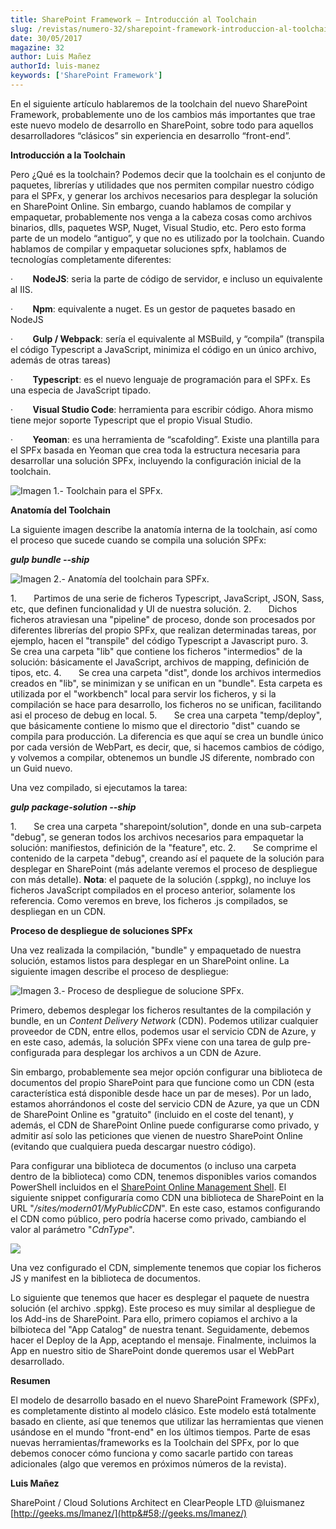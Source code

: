 ```yaml
---
title: SharePoint Framework – Introducción al Toolchain
slug: /revistas/numero-32/sharepoint-framework-introduccion-al-toolchain
date: 30/05/2017
magazine: 32
author: Luis Mañez
authorId: luis-manez
keywords: ['SharePoint Framework']
---
```






En el siguiente artículo hablaremos de la toolchain del nuevo SharePoint Framework, probablemente uno de los cambios más importantes que trae este nuevo modelo de desarrollo en SharePoint, sobre todo para aquellos desarrolladores “clásicos” sin experiencia en desarrollo “front-end”.

**Introducción a la Toolchain**

Pero ¿Qué es la toolchain? Podemos decir que la toolchain es el conjunto de paquetes, librerías y utilidades que nos permiten compilar nuestro código para el SPFx, y generar los archivos necesarios para desplegar la solución en SharePoint Online. Sin embargo, cuando hablamos de compilar y empaquetar, probablemente nos venga a la cabeza cosas como archivos binarios, dlls, paquetes WSP, Nuget, Visual Studio, etc. Pero esto forma parte de un modelo “antiguo”, y que no es utilizado por la toolchain. Cuando hablamos de compilar y empaquetar soluciones spfx, hablamos de tecnologías completamente diferentes:

·         **NodeJS**: seria la parte de código de servidor, e incluso un equivalente al IIS.

·         **Npm**: equivalente a nuget. Es un gestor de paquetes basado en NodeJS

·         **Gulp / Webpack**: sería el equivalente al MSBuild, y “compila” (transpila el código Typescript a JavaScript, minimiza el código en un único archivo, además de otras tareas)

·         **Typescript**: es el nuevo lenguaje de programación para el SPFx. Es una especia de JavaScript tipado.

·         **Visual Studio Code**: herramienta para escribir código. Ahora mismo tiene mejor soporte Typescript que el propio Visual Studio.

·         **Yeoman**: es una herramienta de “scafolding”. Existe una plantilla para el SPFx basada en Yeoman que crea toda la estructura necesaria para desarrollar una solución SPFx, incluyendo la configuración inicial de la toolchain.

![Imagen 1.- Toolchain para el SPFx.](../../../images/numero32/sharepoint-framework-introduccion-al-toolchain/image1.png)

**Anatomía del Toolchain**

La siguiente imagen describe la anatomía interna de la toolchain, así como el proceso que sucede cuando se compila una solución SPFx:

***gulp bundle --ship***

![Imagen 2.- Anatomía del toolchain para SPFx.](../../../images/numero32/sharepoint-framework-introduccion-al-toolchain/image2.png)

1.       Partimos de una serie de ficheros Typescript, JavaScript, JSON, Sass, etc, que definen funcionalidad y UI de nuestra solución.
2.       Dichos ficheros atraviesan una "pipeline" de proceso, donde son procesados por diferentes librerías del propio SPFx, que realizan determinadas tareas, por ejemplo, hacen el "transpile" del código Typescript a Javascript puro.
3.       Se crea una carpeta "lib" que contiene los ficheros "intermedios" de la solución: básicamente el JavaScript, archivos de mapping, definición de tipos, etc.
4.       Se crea una carpeta "dist", donde los archivos intermedios creados en "lib", se minimizan y se unifican en un "bundle". Esta carpeta es utilizada por el "workbench" local para servir los ficheros, y si la compilación se hace para desarrollo, los ficheros no se unifican, facilitando asi el proceso de debug en local.
5.       Se crea una carpeta "temp/deploy", que básicamente contiene lo mismo que el directorio "dist" cuando se compila para producción. La diferencia es que aquí se crea un bundle único por cada versión de WebPart, es decir, que, si hacemos cambios de código, y volvemos a compilar, obtenemos un bundle JS diferente, nombrado con un Guid nuevo.

Una vez compilado, si ejecutamos la tarea:

***gulp package-solution --ship***

1.       Se crea una carpeta "sharepoint/solution", donde en una sub-carpeta "debug", se generan todos los archivos necesarios para empaquetar la solución: manifiestos, definición de la "feature", etc.
2.       Se comprime el contenido de la carpeta "debug", creando así el paquete de la solución para desplegar en SharePoint (más adelante veremos el proceso de despliegue con más detalle).
 **Nota**: el paquete de la solución (.sppkg), no incluye los ficheros JavaScript compilados en el proceso anterior, solamente los referencia. Como veremos en breve, los ficheros .js compilados, se despliegan en un CDN.

**Proceso de despliegue de soluciones SPFx**

Una vez realizada la compilación, "bundle" y empaquetado de nuestra solución, estamos listos para desplegar en un SharePoint online. La siguiente imagen describe el proceso de despliegue:​

![Imagen 3.- Proceso de despliegue de solucione SPFx.](../../../images/numero32/sharepoint-framework-introduccion-al-toolchain/image3.png)

Primero, debemos desplegar los ficheros resultantes de la compilación y bundle, en un *Content Delivery Network* (CDN). Podemos utilizar cualquier proveedor de CDN, entre ellos, podemos usar el servicio CDN de Azure, y en este caso, además, la solución SPFx viene con una tarea de gulp pre-configurada para desplegar los archivos a un CDN de Azure.

Sin embargo, probablemente sea mejor opción configurar una biblioteca de documentos del propio SharePoint para que funcione como un CDN (esta característica está disponible desde hace un par de meses). Por un lado, estamos ahorrándonos el coste del servicio CDN de Azure, ya que un CDN de SharePoint Online es "gratuito" (incluido en el coste del tenant), y además, el CDN de SharePoint Online puede configurarse como privado, y admitir así solo las peticiones que vienen de nuestro SharePoint Online (evitando que cualquiera pueda descargar nuestro código).

Para configurar una biblioteca de documentos (o incluso una carpeta dentro de la biblioteca) como CDN, tenemos disponibles varios comandos PowerShell incluidos en el [SharePoint Online Management Shell](https&#58;//www.microsoft.com/es-es/download/details.aspx?id=35588). El siguiente snippet configuraría como CDN una biblioteca de SharePoint en la URL "*/sites/modern01/MyPublicCDN*". En este caso, estamos configurando el CDN como público, pero podría hacerse como privado, cambiando el valor al parámetro "*CdnType*".

![](../../../images/numero32/sharepoint-framework-introduccion-al-toolchain/image4.png)

Una vez configurado el CDN, simplemente tenemos que copiar los ficheros JS y manifest en la biblioteca de documentos.

Lo siguiente que tenemos que hacer es desplegar el paquete de nuestra solución (el archivo .sppkg). Este proceso es muy similar al despliegue de los Add-ins de SharePoint. Para ello, primero copiamos el archivo a la bilbioteca del "App Catalog" de nuestra tenant. Seguidamente, debemos hacer el Deploy de la App, aceptando el mensaje. Finalmente, incluimos la App en nuestro sitio de SharePoint donde queremos usar el WebPart desarrollado.

**Resumen**

El modelo de desarrollo basado en el nuevo SharePoint Framework (SPFx), es completamente distinto al modelo clásico. Este modelo está totalmente basado en cliente, así que tenemos que utilizar las herramientas que vienen usándose en el mundo "front-end" en los últimos tiempos. Parte de esas nuevas herramientas/frameworks es la Toolchain del SPFx, por lo que debemos conocer cómo funciona y como sacarle partido con tareas adicionales (algo que veremos en próximos números de la revista).



**Luis Mañez**

SharePoint / Cloud Solutions Architect en ClearPeople LTD
 @luismanez
 [http://geeks.ms/lmanez/](http&#58;//geeks.ms/lmanez/)

